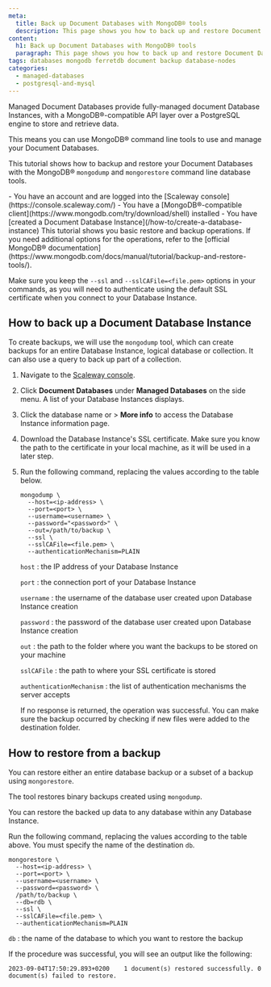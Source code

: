 ```yaml
---
meta:
  title: Back up Document Databases with MongoDB® tools
  description: This page shows you how to back up and restore Document Databases with MongoDB® command line tools
content:
  h1: Back up Document Databases with MongoDB® tools
  paragraph: This page shows you how to back up and restore Document Databases with MongoDB® command line tools
tags: databases mongodb ferretdb document backup database-nodes
categories:
  - managed-databases
  - postgresql-and-mysql
---
```


Managed Document Databases provide fully-managed document Database Instances, with a MongoDB®-compatible API layer over a PostgreSQL engine to store and retrieve data.

This means you can use MongoDB® command line tools to use and manage your Document Databases.

This tutorial shows how to backup and restore your Document Databases with the MongoDB® `mongodump` and `mongorestore` command line database tools.

<Macro id="iam-requirements" />

<Message type="requirement">
  - You have an account and are logged into the [Scaleway console](https://console.scaleway.com/)
  - You have a [MongoDB®-compatible client](https://www.mongodb.com/try/download/shell) installed
  - You have [created a Document Database Instance](/how-to/create-a-database-instance)
</Message>

<Message type="important">
  This tutorial shows you basic restore and backup operations. If you need additional options for the operations, refer to the [official MongoDB® documentation](https://www.mongodb.com/docs/manual/tutorial/backup-and-restore-tools/).

  Make sure you keep the `--ssl` and `--sslCAFile=<file.pem>` options in your commands, as you will need to authenticate using the default SSL certificate when you connect to your Database Instance.
</Message>

## How to back up a Document Database Instance

To create backups, we will use the `mongodump` tool, which can create backups for an entire Database Instance, logical database or collection. It can also use a query to back up part of a collection.

1. Navigate to the [Scaleway console](https://console.scaleway.com/).
2. Click **Document Databases** under **Managed Databases** on the side menu. A list of your Database Instances displays.
3. Click the database name or <Icon name="more" /> > **More info** to access the Database Instance information page.
4. Download the Database Instance's SSL certificate.
    <Message type="important">
      Make sure you know the path to the certificate in your local machine, as it will be used in a later step.
    </Message>
5. Run the following command, replacing the values according to the table below.
    ```
    mongodump \
      --host=<ip-address> \
      --port=<port> \
      --username=<username> \
      --password="<password>" \
      --out=/path/to/backup \
      --ssl \
      --sslCAFile=<file.pem> \
      --authenticationMechanism=PLAIN
    ```

    `host`
    : the IP address of your Database Instance

    `port`
    : the connection port of your Database Instance

    `username`
    : the username of the database user created upon Database Instance creation

    `password`
    : the password of the database user created upon Database Instance creation

    `out`
    : the path to the folder where you want the backups to be stored on your machine

    `sslCAFile`
    : the path to where your SSL certificate is stored

    `authenticationMechanism`
    : the list of authentication mechanisms the server accepts

    If no response is returned, the operation was successful. You can make sure the backup occurred by checking if new files were added to the destination folder.

## How to restore from a backup

You can restore either an entire database backup or a subset of a backup using `mongorestore`.

The tool restores binary backups created using `mongodump`.

You can restore the backed up data to any database within any Database Instance.

Run the following command, replacing the values according to the table above. You must specify the name of the destination `db`.
```
mongorestore \
  --host=<ip-address> \
  --port=<port> \
  --username=<username> \
  --password=<password> \
  /path/to/backup \
  --db=rdb \
  --ssl \
  --sslCAFile=<file.pem> \
  --authenticationMechanism=PLAIN
```
`db`
: the name of the database to which you want to restore the backup

If the procedure was successful, you will see an output like the following:

```
2023-09-04T17:50:29.893+0200	1 document(s) restored successfully. 0 document(s) failed to restore.
```
